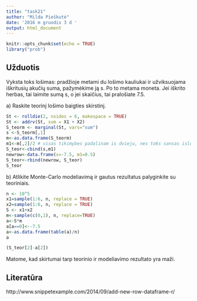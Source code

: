 ```yaml
---
title: "task21"
author: "Milda Pieškutė"
date: '2016 m gruodis 3 d '
output: html_document
---
```


```r
knitr::opts_chunk$set(echo = TRUE)
library("prob")
```

## Užduotis

Vyksta toks lošimas: pradžioje metami du lošimo kauliukai ir užviksuojama iškritusių akučių suma, pažymėkime ją s. Po to metama moneta. Jei iškrito herbas, tai laimite sumą s,  o jei skaičius, tai pralošiate 7.5.

############# a) Raskite teorinį lošimo baigties skirstinį.

```r

St <- rolldie(2, nsides = 6, makespace = TRUE)
St <- addrv(St, sum = X1 + X2)
S_teorm <- marginal(St, vars="sum")
s <-S_teorm[,1]
m<-as.data.frame(S_teorm)
m1<-m[,2]/2 # visas tikimybes padalinam is dvieju, nes toks sansas islosti
S_teor<-cbind(s,m1)
newrow<-data.frame(s=-7.5, m1=0.5)
S_teor<-rbind(newrow, S_teor)
S_teor

```

############# b) Atlikite Monte-Carlo modeliavimą ir gautus rezultatus palyginkite su teoriniais.

```r
n <- 10^5
x1=sample(1:6, n, replace = TRUE)
x2=sample(1:6, n, replace = TRUE)
S <- x1+x2
m<-sample(c(0,1), n, replace=TRUE)
a<-S*m
a[a==0]<--7.5
a<-as.data.frame(table(a)/n)
a
```

```r
(S_teor[2]-a[2])

```

Matome, kad skirtumai tarp teorinio ir modeliavimo rezultato yra maži.

## Literatūra

http://www.snippetexample.com/2014/09/add-new-row-dataframe-r/